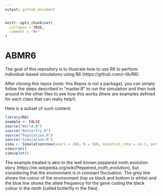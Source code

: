 ```yaml
---
output: github_document
---
```


<!-- README.md is generated from README.Rmd. Please edit that file -->

```r
knitr::opts_chunk$set(
  collapse = TRUE,
  comment = "#>"
)
```

# ABMR6

<!-- badges: start -->
<!-- badges: end -->

The goal of this repository is to illustrate how to use R6 to perform individual-based simulations using R6 (https://github.com/r-lib/R6).

After cloning this repos (note: this Repos is not a package), you can simply follow the steps described in "master.R" to run the simulation and then look around in the other files to see how this works (there are examples defined for each class that can really help!).

Here is a subset of such content:
```r
library(R6)
example <- FALSE
source("World.R")
source("Butterfly.R")
source("Population.R")
source("Simulation.R")
simu <- Simulation$new(years = 200, N = 500, mutation_rate = 1e-2, period = 50)
simu$run()
simu$plot()
```

The example treated is akin to the well known peppered moth evolution story (https://en.wikipedia.org/wiki/Peppered_moth_evolution), but considering that the environment is in constant fluctuation. The grey line shows the colour of the environment (top os black and bottom is white) and the blue line shows the allele frequency for the gene coding the black colour in the moth (called butterfly in the files).
